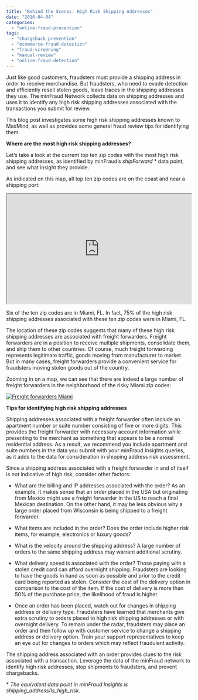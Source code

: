 ```yaml
---
title: "Behind the Scenes: High Risk Shipping Addresses"
date: "2016-04-04"
categories:
  - "online-fraud-prevention"
tags:
  - "chargeback-prevention"
  - "ecommerce-fraud-detection"
  - "fraud-screening"
  - "manual-review"
  - "online-fraud-detection"
---
```


Just like good customers, fraudsters must provide a shipping address in order to receive merchandise. But fraudsters, who need to evade detection and efficiently resell stolen goods, leave traces in the shipping addresses they use. The minFraud Network collects data on shipping addresses and uses it to identify any high risk shipping addresses associated with the transactions you submit for review.

This blog post investigates some high risk shipping addresses known to MaxMind, as well as provides some general fraud review tips for identifying them.

**Where are the most high risk shipping addresses?**

Let’s take a look at the current top ten zip codes with the most high risk shipping addresses, as identified by minFraud’s _shipForward_ \* data point, and see what insight they provide.

As indicated on this map, all top ten zip codes are on the coast and near a shipping port:

<iframe width="300" height="150" style="width: 100%; height: 300px;" src="https://blog.maxmind.com/wp-content/uploads/2016/03/map5.html"></iframe>

Six of the ten zip codes are in Miami, FL. In fact, 75% of the high risk shipping addresses associated with these ten zip codes were in Miami, FL.

The location of these zip codes suggests that many of these high risk shipping addresses are associated with freight forwarders. Freight forwarders are in a position to receive multiple shipments, consolidate them, and ship them to other countries. Of course, much freight forwarding represents legitimate traffic, goods moving from manufacturer to market. But in many cases, freight forwarders provide a convenient service for fraudsters moving stolen goods out of the country.

Zooming in on a map, we can see that there are indeed a large number of freight forwarders in the neighborhood of the risky Miami zip codes:

[![Freight forwarders Miami](images/Freight-forwarders-Miami-e1459427863748.png)](https://blog.maxmind.com/wp-content/uploads/2016/03/Freight-forwarders-Miami-e1459427863748.png)

**Tips for identifying high risk shipping addresses**

Shipping addresses associated with a freight forwarder often include an apartment number or suite number consisting of five or more digits. This provides the freight forwarder with necessary account information while presenting to the merchant as something that appears to be a normal residential address. As a result, we recommend you include apartment and suite numbers in the data you submit with your minFraud Insights queries, as it adds to the data for consideration in shipping address risk assessment.

Since a shipping address associated with a freight forwarder in and of itself is not indicative of high risk, consider other factors:

- What are the billing and IP addresses associated with the order? As an example, it makes sense that an order placed in the USA but originating from Mexico might use a freight forwarder in the US to reach a final Mexican destination. On the other hand, it may be less obvious why a large order placed from Wisconsin is being shipped to a freight forwarder.

- What items are included in the order? Does the order include higher risk items, for example, electronics or luxury goods?

- What is the velocity around the shipping address? A large number of orders to the same shipping address may warrant additional scrutiny.

- What delivery speed is associated with the order? Those paying with a stolen credit card can afford overnight shipping. Fraudsters are looking to have the goods in hand as soon as possible and prior to the credit card being reported as stolen. Consider the cost of the delivery option in comparison to the cost of the item. If the cost of delivery is more than 50% of the purchase price, the likelihood of fraud is higher.

- Once an order has been placed, watch out for changes in shipping address or delivery type. Fraudsters have learned that merchants give extra scrutiny to orders placed to high risk shipping addresses or with overnight delivery. To remain under the radar, fraudsters may place an order and then follow up with customer service to change a shipping address or delivery option. Train your support representatives to keep an eye out for changes to orders which may reflect fraudulent activity.

The shipping address associated with an order provides clues to the risk associated with a transaction. Leverage the data of the minFraud network to identify high risk addresses, stop shipments to fraudsters, and prevent chargebacks.

\* _The equivalent data point in minFraud Insights is shipping\_address/is\_high\_risk._
